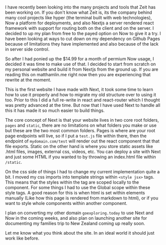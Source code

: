 I have recently been looking into the many projects and tools that Zeit has been working on. If you don't know what Zeit is, its the company behind many cool
projects like hyper (the terminal built with web technologies), Now a platform for deployments, and also Nextjs a server rendered react framework with support
for routing both on the client and on the server. I decided to up my plan from free to the payed option on Now to give it a try. I have been looking at ways to
cut down on my dependency on Github Pages because of limitations they have implemented and also because of the lack in server side control.

So after I had ponied up the $14.99 for a month of permium Now usage, I decided it was time to make use of that. I decided to start from scratch on my personal
website and build it from Nextjs from the ground up. If you are reading this on matthamlin.me right now then you are experiencing that rewrite at the moment.

This is the first website I have made with Next, it took some time to learn how to use it properly and how to migrate my old structure over to using it too.
Prior to this I did a full re-write in react and react-router which I thought was pretty advanced at the time. But now that I have used Next to handle all this
it has made it so much easier to build things.

The core concept of Next is that your website lives in two core root folders, `pages` and `static`, there are no limitations on what folders you make or use but
these are the two most common folders. Pages is where are your root page endpoints will live, so if I put a `test.js` file within there, then the endpoint of
`mydomain.com/test` will render out the react component that that file exports. Static on the other hand is where you store static assets like .html files,
images, external css, videos, etc. You can deploy a site with Next and just some HTML if you wanted to by throwing an index.html file within `/static`.

On the css side of things I had to change my current implementation quite a bit. I moved my css imports into template strings within `<style jsx>` tags.
This means that the styles within the tag are scoped locally to the component. For some things I had to use the Global scope within these style tags. A
good reason for this is when html is set within elements manually (Like how this page is rendered from markdown to html), or if you want to style whole
components within another component.

I plan on converting my other domain `goexploring.today` to use Next and Now in the coming weeks, and also plan on launching another site for documenting
my families trip to New Zealand coming up really soon.

Let me know what you think about the site. In an ideal world it should just work like before.
